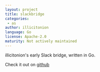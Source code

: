 ```yaml
---
layout: project
title: slackbridge
categories:
 - as
author: illicitonion
language: Go
license: Apache-2.0
maturity: Not actively maintained
---
```


illicitonion's early Slack bridge, written in Go.

Check it out on [github](https://github.com/illicitonion/slackbridge)
